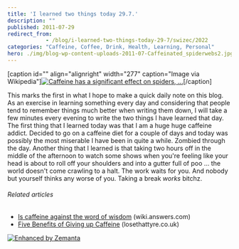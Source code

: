 ```yaml
---
title: 'I learned two things today 29.7.'
description: ""
published: 2011-07-29
redirect_from: 
            - /blog/i-learned-two-things-today-29-7/swizec/2022
categories: "Caffeine, Coffee, Drink, Health, Learning, Personal"
hero: ./img/blog-wp-content-uploads-2011-07-Caffeinated_spiderwebs2.jpg
---
```

\[caption id=&quot;&quot; align=&quot;alignright&quot; width=&quot;277&quot; caption=&quot;Image via Wikipedia&quot;][![Caffeine has a significant effect on spiders, ...](./img/blog-wp-content-uploads-2011-07-Caffeinated_spiderwebs2.jpg "Caffeine has a significant effect on spiders, ...")](http://commons.wikipedia.org/wiki/File:Caffeinated_spiderwebs.jpg)\[/caption]

This marks the first in what I hope to make a quick daily note on this blog. As an exercise in learning something every day and considering that people tend to remember things much better when writing them down, I will take a few minutes every evening to write the two things I have learned that day. The first thing that I learned today was that I am a huge huge caffeine addict. Decided to go on a caffeine diet for a couple of days and today was possibly the most miserable I have been in quite a while. Zombied through the day. Another thing that I learned is that taking two hours off in the middle of the afternoon to watch some shows when you&#x27;re feeling like your head is about to roll off your shoulders and into a gutter full of poo ... the world doesn&#x27;t come crawling to a halt. The work waits for you. And nobody but yourself thinks any worse of you. Taking a break _works_ bitchz.

###### Related articles

- [Is caffeine against the word of wisdom](http://wiki.answers.com/Q/Is_caffeine_against_the_word_of_wisdom) (wiki.answers.com)
- [Five Benefits of Giving up Caffeine](http://www.losethattyre.co.uk/five-benefits-of-giving-up-caffeine/) (losethattyre.co.uk)

[![Enhanced by Zemanta](http://img.zemanta.com/zemified_e.png?x-id=405429b1-af19-4f52-80a1-1e0caa8e1a4d)](http://www.zemanta.com/ "Enhanced by Zemanta")
